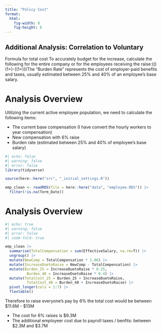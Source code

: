 ```yaml
---
title: "Policy Cost"
format:
  html:
    fig-width: 8
    fig-height: 6
---
```



::: {.callout-important collapse="true"}
## Additional Analysis: Correlation to Voluntary

Formula for total cost To accurately budget for the increase, calculate the following for the entire company or for the employees receiving the raise:\((\text{Total\ Current\ Base\ Salary}\times 1.06)\times (1+\text{Burden\ Rate})-(\text{Total\ Current\ Base\ Salary}\times (1+\text{Burden\ Rate}))\)The "Burden Rate" represents the cost of employer-paid benefits and taxes, usually estimated between 25% and 40% of an employee's base salary. 

:::

# Analysis Overview

Utilizing the current active employee population, we need to calculate the following items:

* The current base compensation (I have convert the hourly workers to year compensation)
* New compensation with 6% raise
* Burden rate (estimated between 25% and 40% of employee's base salary)

```r
#| echo: false
#| warning: false
#| error: false
library(tidyverse)

source(here::here("src", "_initial_settings.R"))

emp_clean <- readRDS(file = here::here("data", "employee.RDS")) |> 
  filter(!is.na(Term_Date)) 

```



# Analysis Overview

```r
#| echo: true
#| warning: false
#| error: false
#| code-fold: true

emp_clean |> 
  summarise(TotalCompensation = sum(EffectiveSalary, na.rm=T)) |> 
  ungroup() |> 
  mutate(NewComp = TotalCompensation * 1.06) |> 
  mutate(IncreaseDuetoRaise = NewComp - TotalCompensation) |> 
  mutate(Burden_25 = IncreaseDuetoRaise * 0.25,
          Burden_40 = IncreaseDuetoRaise * 0.4) |> 
  mutate(TotalCost_25 = Burden_25 + IncreaseDuetoRaise,
          TotalCost_40 = Burden_40 + IncreaseDuetoRaise) |> 
  pivot_longer(cols = 1:7) |>   
  flextable()

```


Therefore to raise everyone's pay by 6% the total cost would be between $11.6M - $13M 

* The cost for 6% raises is $9.3M
* The additional employeer cost due to payroll taxes / benfits: between $2.3M and $3.7M